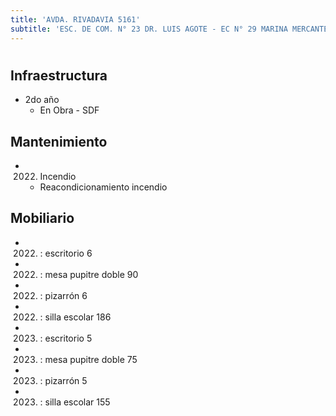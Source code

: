 ```yaml
---
title: 'AVDA. RIVADAVIA 5161'
subtitle: 'ESC. DE COM. N° 23 DR. LUIS AGOTE - EC N° 29 MARINA MERCANTE ARGENTINA - COLEGIO N° 17 PRIMERA JUNTA - CAIYJ CLUB PRIMERA JUNTA'
---
```


#
## Infraestructura

* 2do año 
    + En Obra - SDF 


## Mantenimiento

*  (2022) Incendio 
    + Reacondicionamiento incendio


## Mobiliario

*  (2022) : escritorio 6 

*  (2022) : mesa pupitre doble 90 

*  (2022) : pizarrón 6 

*  (2022) : silla escolar 186 

*  (2023) : escritorio 5 

*  (2023) : mesa pupitre doble 75 

*  (2023) : pizarrón 5 

*  (2023) : silla escolar 155 











